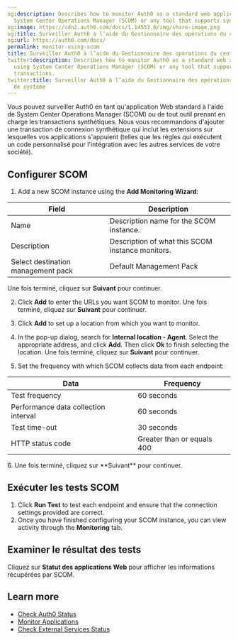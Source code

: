 ```yaml
---
og:description: Describes how to monitor Auth0 as a standard web application using
  System Center Operations Manager (SCOM) or any tool that supports synthetic transactions.
og:image: https://cdn2.auth0.com/docs/1.14553.0/img/share-image.png
og:title: Surveiller Auth0 à l’aide du Gestionnaire des opérations du centre de système
og:url: https://auth0.com/docs/
permalink: monitor-using-scom
title: Surveiller Auth0 à l’aide du Gestionnaire des opérations du centre de système
twitter:description: Describes how to monitor Auth0 as a standard web application
  using System Center Operations Manager (SCOM) or any tool that supports synthetic
  transactions.
twitter:title: Surveiller Auth0 à l’aide du Gestionnaire des opérations du centre
  de système
---
```


Vous pouvez surveiller Auth0 en tant qu'application Web standard à l'aide de System Center Operations Manager (SCOM) ou de tout outil prenant en charge les transactions synthétiques. Nous vous recommandons d'ajouter une transaction de connexion synthétique qui inclut les extensions sur lesquelles vos applications s'appuient (telles que les règles qui exécutent un code personnalisé pour l'intégration avec les autres services de votre société).

## Configurer SCOM

1. Add a new SCOM instance using the **Add Monitoring Wizard**:

<table class="table"><thead>
<tr>
<th>Field</th>
<th>Description</th>
</tr>
</thead>
<tbody>
<tr>
<td>Name</td>
<td>Description name for the SCOM instance.</td>
</tr>
<tr>
<td>Description</td>
<td>Description of what this SCOM instance monitors.</td>
</tr>
<tr>
<td>Select destination management pack</td>
<td>Default Management Pack</td>
</tr>
</tbody>
</table>

   Une fois terminé, cliquez sur **Suivant** pour continuer.
   
2. Click **Add** to enter the URLs you want SCOM to monitor. Une fois terminé, cliquez sur **Suivant** pour continuer.

3. Click **Add** to set up a location from which you want to monitor.

4. In the pop-up dialog, search for **Internal location - Agent**. Select the appropriate address, and click **Add**. Then click **Ok** to finish selecting the location. Une fois terminé, cliquez sur **Suivant** pour continuer.
5. Set the frequency with which SCOM collects data from each endpoint:


<table class="table"><thead>
<tr>
<th>Data</th>
<th>Frequency</th>
</tr>
</thead>
<tbody>
<tr>
<td>Test frequency</td>
<td>60 seconds</td>
</tr>
<tr>
<td>Performance data collection interval</td>
<td>60 seconds</td>
</tr>
<tr>
<td>Test time-out</td>
<td>30 seconds</td>
</tr>
<tr>
<td>HTTP status code</td>
<td>Greater than or equals 400</td>
</tr>
</tbody>
</table>
6. Une fois terminé, cliquez sur **Suivant** pour continuer.

## Exécuter les tests SCOM

1. Click **Run Test** to test each endpoint and ensure that the connection settings provided are correct.
2. Once you have finished configuring your SCOM instance, you can view activity through the **Monitoring** tab.

## Examiner le résultat des tests

Cliquez sur **Statut des applications Web** pour afficher les informations récupérées par SCOM.

## Learn more

* [Check Auth0 Status](/docs/deploy-monitor/monitor/check-auth0-status)
* [Monitor Applications](/docs/deploy-monitor/monitor/monitor-applications)
* [Check External Services Status](/docs/deploy-monitor/monitor/check-external-services-status)